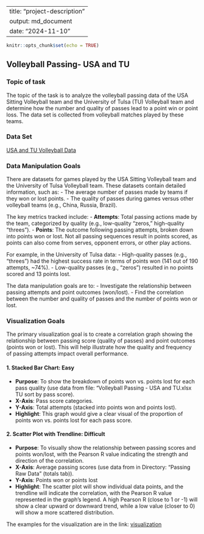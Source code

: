 
---
title: "project-description"
output: md_document
date: "2024-11-10"
---

```r
knitr::opts_chunk$set(echo = TRUE)
```
## Volleyball Passing- USA and TU

### Topic of task

The topic of the task is to analyze the volleyball passing data of the USA Sitting Volleyball team and the University of Tulsa (TU) Volleyball team and determine how the number and quality of passes lead to a point win or point loss. The data set is collected from volleyball matches played by these teams.

### Data Set
[USA and TU Volleyball Data](https://dataverse.harvard.edu/dataset.xhtml?persistentId=doi:10.7910/DVN/27560)

### Data Manipulation Goals
There are datasets for games played by the USA Sitting Volleyball team and the University of Tulsa Volleyball team. These datasets contain detailed information, such as:
- The average number of passes made by teams if they won or lost points.
- The quality of passes during games versus other volleyball teams (e.g., China, Russia, Brazil).

The key metrics tracked include:
- **Attempts**: Total passing actions made by the team, categorized by quality (e.g., low-quality "zeros," high-quality "threes").
- **Points**: The outcome following passing attempts, broken down into points won or lost. Not all passing sequences result in points scored, as points can also come from serves, opponent errors, or other play actions.

For example, in the University of Tulsa data:
- High-quality passes (e.g., "threes") had the highest success rate in terms of points won (141 out of 190 attempts, ~74%).
- Low-quality passes (e.g., "zeros") resulted in no points scored and 13 points lost.

The data manipulation goals are to:
- Investigate the relationship between passing attempts and point outcomes (won/lost).
- Find the correlation between the number and quality of passes and the number of points won or lost.

### Visualization Goals
The primary visualization goal is to create a correlation graph showing the relationship between passing score (quality of passes) and point outcomes (points won or lost). This will help illustrate how the quality and frequency of passing attempts impact overall performance.

#### 1. Stacked Bar Chart: Easy
- **Purpose**: To show the breakdown of points won vs. points lost for each pass quality (use data from file: “Volleyball Passing - USA and TU.xlsx TU sort by pass score).
- **X-Axis**: Pass score categories.
- **Y-Axis**: Total attempts (stacked into points won and points lost).
- **Highlight**: This graph would give a clear visual of the proportion of points won vs. points lost for each pass score.

#### 2. Scatter Plot with Trendline: Difficult
- **Purpose**: To visually show the relationship between passing scores and points won/lost, with the Pearson R value indicating the strength and direction of the correlation.
- **X-Axis**: Average passing scores (use data from in Directory: “Passing Raw Data” (totals tab)).
- **Y-Axis**: Points won or points lost
- **Highlight**: The scatter plot will show individual data points, and the trendline will indicate the correlation, with the Pearson R value represented in the graph's legend. A high Pearson R (close to 1 or -1) will show a clear upward or downward trend, while a low value (closer to 0) will show a more scattered distribution.

The examples for the visualization are in the link: [visualization](https://github.com/Dr-Eberle-Zentrum/Data-projects-with-R-and-GitHub/tree/main/Projects/JungiHong)

